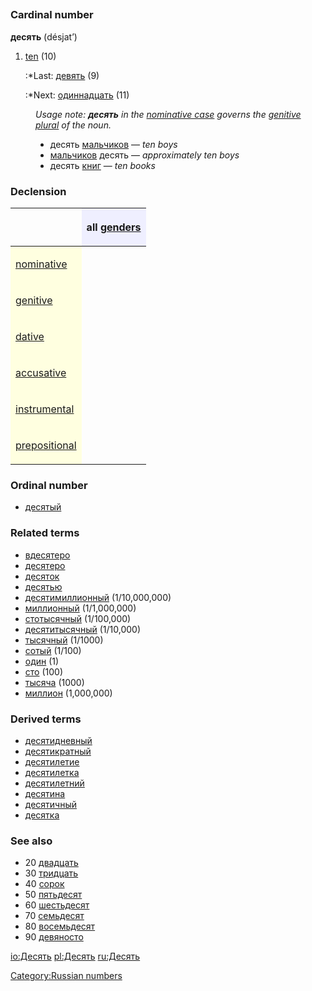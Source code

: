 =={{ru}}==
[[Category:Russian numbers]]
=== Cardinal number ===
'''десять''' (désjat’)

#[[ten]] (10)
#:*Last: [[девять]] (9)
#:*Next: [[одиннадцать]] (11)

:''Usage note: '''''десять''''' in the [[nominative case]] governs the [[genitive]] [[plural]] of the noun.''
:*десять [[мальчик|мальчиков]] — ''ten boys''
:*[[мальчик|мальчиков]] десять — ''approximately ten boys''
:*десять [[книга|книг]] — ''ten books''

===Declension===
{| border="1" cellpadding="4" cellspacing="0"
!
! style="background-color: #EFEFFF" align="center"|all [[gender]]s
|-
! style="background-color: #FFFFE0" align="left"|[[nominative case|nominative]]
| align="center"|{{Unicode|де́сять}}
|-
! style="background-color: #FFFFE0" align="left"|[[genitive case|genitive]]
| align="center"|{{Unicode|десяти́}}
|-
! style="background-color: #FFFFE0" align="left"|[[dative case|dative]]
| align="center"|{{Unicode|десяти́}}
|-
! style="background-color: #FFFFE0" align="left"|[[accusative case|accusative]]
| align="center"|{{Unicode|де́сять}}
|-
! style="background-color: #FFFFE0" align="left"|[[instrumental case|instrumental]]
| align="center"|{{Unicode|десятью́}}
|-
! style="background-color: #FFFFE0" align="left"|[[prepositional case|prepositional]]
| align="center"|{{Unicode|о десяти́}}
|}

===Ordinal number===
*[[десятый]]

===Related terms===
*[[вдесятеро]]
*[[десятеро]]
*[[десяток]]
*[[десятью]]
*[[десятимиллионный]] (1/10,000,000)
*[[миллионный]] (1/1,000,000)
*[[стотысячный]] (1/100,000)
*[[десятитысячный]] (1/10,000)
*[[тысячный]] (1/1000)
*[[сотый]] (1/100)
*[[один]] (1)
*[[сто]] (100)
*[[тысяча]] (1000)
*[[миллион]] (1,000,000)

===Derived terms===
*[[десятидневный]]
*[[десятикратный]]
*[[десятилетие]]
*[[десятилетка]]
*[[десятилетний]]
*[[десятина]]
*[[десятичный]]
*[[десятка]]

===See also===
*20 [[двадцать]]
*30 [[тридцать]]
*40 [[сорок]]
*50 [[пятьдесят]]
*60 [[шестьдесят]]
*70 [[семьдесят]]
*80 [[восемьдесят]]
*90 [[девяносто]]

[[io:Десять]]
[[pl:Десять]]
[[ru:Десять]]